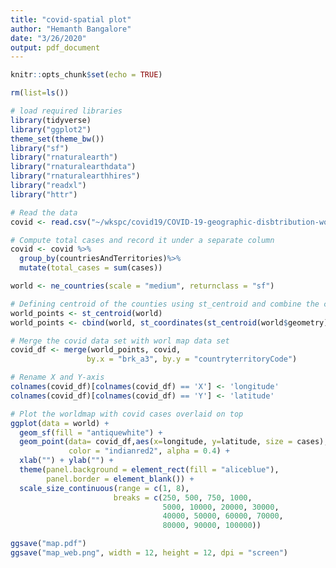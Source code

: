 ---
title: "covid-spatial plot"
author: "Hemanth Bangalore"
date: "3/26/2020"
output: pdf_document
---

```{r setup, include=FALSE}
knitr::opts_chunk$set(echo = TRUE)
```

```{r}
rm(list=ls())
```


```{r}
# load required libraries
library(tidyverse)
library("ggplot2")
theme_set(theme_bw())
library("sf")
library("rnaturalearth")
library("rnaturalearthdata")
library("rnaturalearthhires")
library("readxl")
library("httr")
```

```{r}
# Read the data
covid <- read.csv("~/wkspc/covid19/COVID-19-geographic-disbtribution-worldwide-2020-03-31.csv", header = T)
```

```{r}
# Compute total cases and record it under a separate column
covid <- covid %>%
  group_by(countriesAndTerritories)%>% 
  mutate(total_cases = sum(cases))
```

```{r}
world <- ne_countries(scale = "medium", returnclass = "sf")

# Defining centroid of the counties using st_centroid and combine the co-ordinates
world_points <- st_centroid(world)
world_points <- cbind(world, st_coordinates(st_centroid(world$geometry)))

# Merge the covid data set with worl map data set
covid_df <- merge(world_points, covid, 
                 by.x = "brk_a3", by.y = "countryterritoryCode")
```

```{r}
# Rename X and Y-axis
colnames(covid_df)[colnames(covid_df) == 'X'] <- 'longitude'
colnames(covid_df)[colnames(covid_df) == 'Y'] <- 'latitude'
```


```{r}
# Plot the worldmap with covid cases overlaid on top
ggplot(data = world) +
  geom_sf(fill = "antiquewhite") +
  geom_point(data= covid_df,aes(x=longitude, y=latitude, size = cases), 
             color = "indianred2", alpha = 0.4) +
  xlab("") + ylab("") +
  theme(panel.background = element_rect(fill = "aliceblue"),
        panel.border = element_blank()) +
  scale_size_continuous(range = c(1, 8),
                       breaks = c(250, 500, 750, 1000, 
                                  5000, 10000, 20000, 30000,
                                  40000, 50000, 60000, 70000,
                                  80000, 90000, 100000))
```

```{r}
ggsave("map.pdf")
ggsave("map_web.png", width = 12, height = 12, dpi = "screen")
```